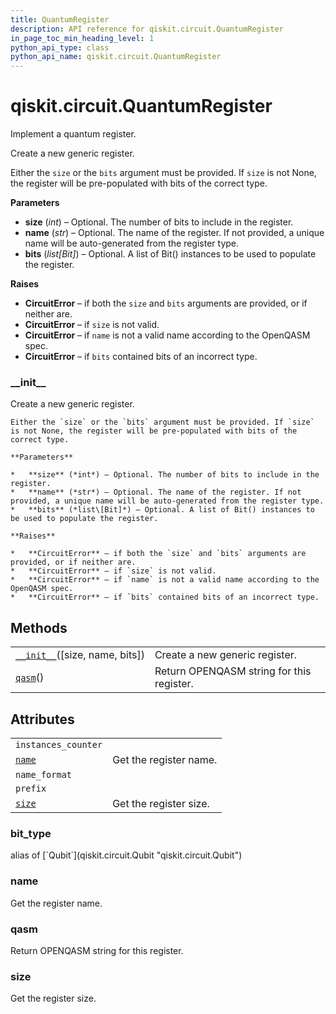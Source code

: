 ```yaml
---
title: QuantumRegister
description: API reference for qiskit.circuit.QuantumRegister
in_page_toc_min_heading_level: 1
python_api_type: class
python_api_name: qiskit.circuit.QuantumRegister
---
```


# qiskit.circuit.QuantumRegister

<Class id="qiskit.circuit.QuantumRegister" isDedicatedPage={true} github="https://github.com/qiskit/qiskit/tree/stable/0.18/qiskit/circuit/quantumregister.py" signature="QuantumRegister(size=None, name=None, bits=None)" modifiers="class">
  Implement a quantum register.

  Create a new generic register.

  Either the `size` or the `bits` argument must be provided. If `size` is not None, the register will be pre-populated with bits of the correct type.

  **Parameters**

  *   **size** (*int*) – Optional. The number of bits to include in the register.
  *   **name** (*str*) – Optional. The name of the register. If not provided, a unique name will be auto-generated from the register type.
  *   **bits** (*list\[Bit]*) – Optional. A list of Bit() instances to be used to populate the register.

  **Raises**

  *   **CircuitError** – if both the `size` and `bits` arguments are provided, or if neither are.
  *   **CircuitError** – if `size` is not valid.
  *   **CircuitError** – if `name` is not a valid name according to the OpenQASM spec.
  *   **CircuitError** – if `bits` contained bits of an incorrect type.

  ### \_\_init\_\_

  <Function id="qiskit.circuit.QuantumRegister.__init__" signature="__init__(size=None, name=None, bits=None)">
    Create a new generic register.

    Either the `size` or the `bits` argument must be provided. If `size` is not None, the register will be pre-populated with bits of the correct type.

    **Parameters**

    *   **size** (*int*) – Optional. The number of bits to include in the register.
    *   **name** (*str*) – Optional. The name of the register. If not provided, a unique name will be auto-generated from the register type.
    *   **bits** (*list\[Bit]*) – Optional. A list of Bit() instances to be used to populate the register.

    **Raises**

    *   **CircuitError** – if both the `size` and `bits` arguments are provided, or if neither are.
    *   **CircuitError** – if `size` is not valid.
    *   **CircuitError** – if `name` is not a valid name according to the OpenQASM spec.
    *   **CircuitError** – if `bits` contained bits of an incorrect type.
  </Function>

  ## Methods

  |                                                                                                                       |                                           |
  | --------------------------------------------------------------------------------------------------------------------- | ----------------------------------------- |
  | [`__init__`](#qiskit.circuit.QuantumRegister.__init__ "qiskit.circuit.QuantumRegister.__init__")(\[size, name, bits]) | Create a new generic register.            |
  | [`qasm`](#qiskit.circuit.QuantumRegister.qasm "qiskit.circuit.QuantumRegister.qasm")()                                | Return OPENQASM string for this register. |

  ## Attributes

  |                                                                                      |                        |
  | ------------------------------------------------------------------------------------ | ---------------------- |
  | `instances_counter`                                                                  |                        |
  | [`name`](#qiskit.circuit.QuantumRegister.name "qiskit.circuit.QuantumRegister.name") | Get the register name. |
  | `name_format`                                                                        |                        |
  | `prefix`                                                                             |                        |
  | [`size`](#qiskit.circuit.QuantumRegister.size "qiskit.circuit.QuantumRegister.size") | Get the register size. |

  ### bit\_type

  <Attribute id="qiskit.circuit.QuantumRegister.bit_type">
    alias of [`Qubit`](qiskit.circuit.Qubit "qiskit.circuit.Qubit")
  </Attribute>

  ### name

  <Attribute id="qiskit.circuit.QuantumRegister.name">
    Get the register name.
  </Attribute>

  ### qasm

  <Function id="qiskit.circuit.QuantumRegister.qasm" signature="qasm()">
    Return OPENQASM string for this register.
  </Function>

  ### size

  <Attribute id="qiskit.circuit.QuantumRegister.size">
    Get the register size.
  </Attribute>
</Class>

